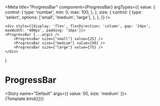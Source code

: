 
<Meta
  title="ProgressBar"
  component={ProgressBar}
  argTypes={{
    value: {
      control: {
        type: 'number',
        min: 0,
        max: 100,
      },
    },
    size: {
      control: {
        type: 'select',
        options: ['small', 'medium', 'large'],
      },
    },
  }}
/>

    <div style={{display: 'flex', flexDirection: 'column', gap: '24px', maxWidth: '400px', padding: '16px'}}>
    <ProgressBar {...args} />
        <ProgressBar size={"small"} value={25} />
        <ProgressBar size={"medium"} value={50} />
        <ProgressBar size={"large"} value={75} />
    </div>
)

# ProgressBar

<Story name="Default" args={{ value: 50, size: 'medium' }}>
  {Template.bind({})}
</Story>
